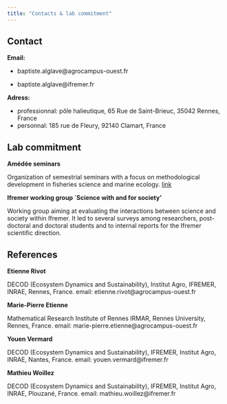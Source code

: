 ```yaml
---
title: "Contacts & lab commitment"
---
```


## Contact

**Email:**

-   baptiste.alglave\@agrocampus-ouest.fr

-   baptiste.alglave\@ifremer.fr

**Adress:**

-   professionnal: pôle halieutique, 65 Rue de Saint-Brieuc, 35042 Rennes, France
-   personnal: 185 rue de Fleury, 92140 Clamart, France

## Lab commitment

**Amédée seminars**

Organization of semestrial seminars with a focus on methodological development in fisheries science and marine ecology. <a href=https://halieutique.institut-agro-rennes-angers.fr/fr/seminaires-amedee>link</a>

**Ifremer working group \`Science with and for society'**

Working group aiming at evaluating the interactions between science and society within Ifremer. It led to several surveys among researchers, post-doctoral and doctoral students and to internal reports for the Ifremer scientific direction.

## References

**Etienne Rivot**

DECOD (Ecosystem Dynamics and Sustainability), Institut Agro, IFREMER, INRAE, Rennes, France. email: etienne.rivot\@agrocampus-ouest.fr

**Marie-Pierre Etienne**

Mathematical Research Institute of Rennes IRMAR, Rennes University, Rennes, France. email: marie-pierre.etienne\@agrocampus-ouest.fr

**Youen Vermard**

DECOD (Ecosystem Dynamics and Sustainability), IFREMER, Institut Agro, INRAE, Nantes, France. email: youen.vermard\@ifremer.fr

**Mathieu Woillez**

DECOD (Ecosystem Dynamics and Sustainability), IFREMER, Institut Agro, INRAE, Plouzané, France. email: mathieu.woillez\@ifremer.fr

